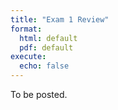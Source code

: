 ```yaml
---
title: "Exam 1 Review"
format:
  html: default
  pdf: default
execute:
  echo: false
---
```


To be posted.
